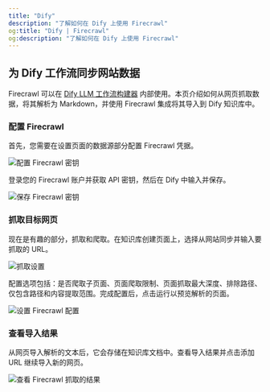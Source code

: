 ```yaml
---
title: "Dify"
description: "了解如何在 Dify 上使用 Firecrawl"
og:title: "Dify | Firecrawl"
og:description: "了解如何在 Dify 上使用 Firecrawl"
---
```


## 为 Dify 工作流同步网站数据

Firecrawl 可以在 [Dify LLM 工作流构建器](https://cloud.dify.ai/) 内部使用。本页介绍如何从网页抓取数据，将其解析为 Markdown，并使用 Firecrawl 集成将其导入到 Dify 知识库中。

### 配置 Firecrawl

首先，您需要在设置页面的数据源部分配置 Firecrawl 凭据。

<img
  className="block"
  src="/images/fc_dify_config.avif"
  alt="配置 Firecrawl 密钥"
/>

登录您的 Firecrawl 账户并获取 API 密钥，然后在 Dify 中输入并保存。

<img
  className="block"
  src="/images/fc_dify_savekey.png"
  alt="保存 Firecrawl 密钥"
/>

### 抓取目标网页

现在是有趣的部分，抓取和爬取。在知识库创建页面上，选择从网站同步并输入要抓取的 URL。

<img
  className="block"
  src="/images/fc_dify_webscrape.webp"
  alt="抓取设置"
/>

配置选项包括：是否爬取子页面、页面爬取限制、页面抓取最大深度、排除路径、仅包含路径和内容提取范围。完成配置后，点击运行以预览解析的页面。

<img
  className="block"
  src="/images/fc_dify_fcoptions.webp"
  alt="设置 Firecrawl 配置"
/>

### 查看导入结果

从网页导入解析的文本后，它会存储在知识库文档中。查看导入结果并点击添加 URL 继续导入新的网页。

<img
  className="block"
  src="/images/fc_dify_results.webp"
  alt="查看 Firecrawl 抓取的结果"
/>
